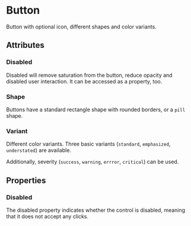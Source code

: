 
<Meta of={ButtonStories}/>

# Button

Button with optional icon, different shapes and color variants.

<Canvas of={ButtonStories.Standard}/>

## Attributes

### Disabled

Disabled will remove saturation from the button, reduce opacity and disabled user interaction. It can be
accessed as a property, too.

<Canvas of={ButtonStories.Disabled}/>

### Shape

Buttons have a standard rectangle shape with rounded borders, or a `pill` shape.

<Canvas of={ButtonStories.Pill}/>

### Variant

Different color variants. Three basic variants (`standard`, `emphasized`, `understated`) are available.

<Canvas of={ButtonStories.Emphasized}/>

<Canvas of={ButtonStories.Understated}/>

Additionally, severity (`success`, `warning`, `errror`, `critical`) can be used.

<Canvas of={ButtonStories.Variant} />

## Properties

### Disabled

The disabled property indicates whether the control is disabled, meaning that it does not accept any clicks.
